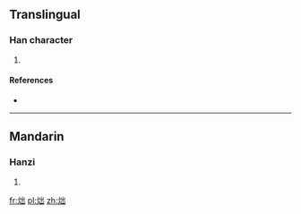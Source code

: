 ==Translingual==

===Han character===
{{Han char|rn=86|rad=火|as=05|sn=9|four=|canj=FUU}}

# {{defn|Han|sort=火05}}

====References====
* {{Han ref|kx=0668.180|dkj=18947|dj=1077.190|hdz=32197.120|uh=70AA|ud=28842}}

----

==Mandarin==

===Hanzi===
{{cmn-hanzi|pin=[[zhuó]] ([[zhuo2]])|wg=cho<sup>2</sup>}}

# {{defn|lang=cmn|sort=火05}}

[[fr:炪]]
[[pl:炪]]
[[zh:炪]]